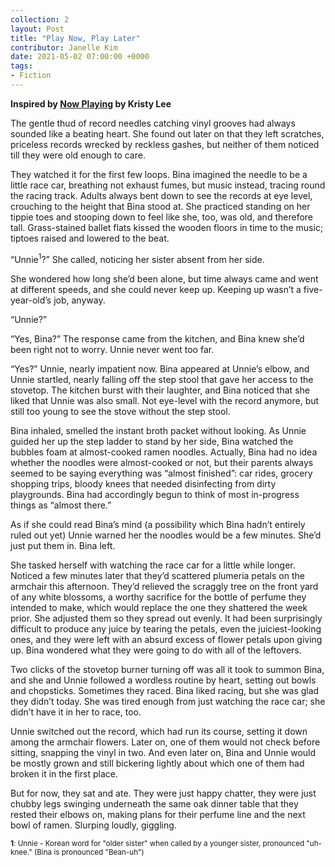 ---
collection: 2
layout: Post
title: "Play Now, Play Later"
contributor: Janelle Kim
date: 2021-05-02 07:00:00 +0000
tags: 
- Fiction
---
<strong>Inspired by <a href="https://otherpeoplesd.com/2/now-playing">Now Playing</a> by Kristy Lee</strong>

The gentle thud of record needles catching vinyl grooves had always sounded like a beating heart. She found out later on that they left scratches, priceless records wrecked by reckless gashes, but neither of them noticed till they were old enough to care.

They watched it for the first few loops. Bina imagined the needle to be a little race car, breathing not exhaust fumes, but music instead, tracing round the racing track. Adults always bent down to see the records at eye level, crouching to the height that Bina stood at. She practiced standing on her tippie toes and stooping down to feel like she, too, was old, and therefore tall. Grass-stained ballet flats kissed the wooden floors in time to the music; tiptoes raised and lowered to the beat.

“Unnie<sup>1</sup>?” She called, noticing her sister absent from her side.

She wondered how long she’d been alone, but time always came and went at different speeds, and she could never keep up. Keeping up wasn’t a five-year-old’s job, anyway.

“Unnie?”

“Yes, Bina?” The response came from the kitchen, and Bina knew she’d been right not to worry. Unnie never went too far.

“Yes?” Unnie, nearly impatient now. Bina appeared at Unnie’s elbow, and Unnie startled, nearly falling off the step stool that gave her access to the stovetop. The kitchen burst with their laughter, and Bina noticed that she liked that Unnie was also small. Not eye-level with the record anymore, but still too young to see the stove without the step stool.

Bina inhaled, smelled the instant broth packet without looking. As Unnie guided her up the step ladder to stand by her side, Bina watched the bubbles foam at almost-cooked ramen noodles. Actually, Bina had no idea whether the noodles were almost-cooked or not, but their parents always seemed to be saying everything was “almost finished”: car rides, grocery shopping trips, bloody knees that needed disinfecting from dirty playgrounds. Bina had accordingly begun to think of most in-progress things as “almost there.”

As if she could read Bina’s mind (a possibility which Bina hadn’t entirely ruled out yet) Unnie warned her the noodles would be a few minutes. She’d just put them in. Bina left.

She tasked herself with watching the race car for a little while longer. Noticed a few minutes later that they’d scattered plumeria petals on the armchair this afternoon. They’d relieved the scraggly tree on the front yard of any white blossoms, a worthy sacrifice for the bottle of perfume they intended to make, which would replace the one they shattered the week prior. She adjusted them so they spread out evenly. It had been surprisingly difficult to produce any juice by tearing the petals, even the juiciest-looking ones, and they were left with an absurd excess of flower petals upon giving up. Bina wondered what they were going to do with all of the leftovers.

Two clicks of the stovetop burner turning off was all it took to summon Bina, and she and Unnie followed a wordless routine by heart, setting out bowls and chopsticks. Sometimes they raced. Bina liked racing, but she was glad they didn’t today. She was tired enough from just watching the race car; she didn’t have it in her to race, too.

Unnie switched out the record, which had run its course, setting it down among the armchair flowers. Later on, one of them would not check before sitting, snapping the vinyl in two. And even later on, Bina and Unnie would be mostly grown and still bickering lightly about which one of them had broken it in the first place.

But for now, they sat and ate. They were just happy chatter, they were just chubby legs swinging underneath the same oak dinner table that they rested their elbows on, making plans for their perfume line and the next bowl of ramen. Slurping loudly, giggling.

<sub><strong>1</strong>: Unnie - Korean word for "older sister" when called by a younger sister, pronounced "uh-knee." (Bina is pronounced "Bean-uh")</sub>